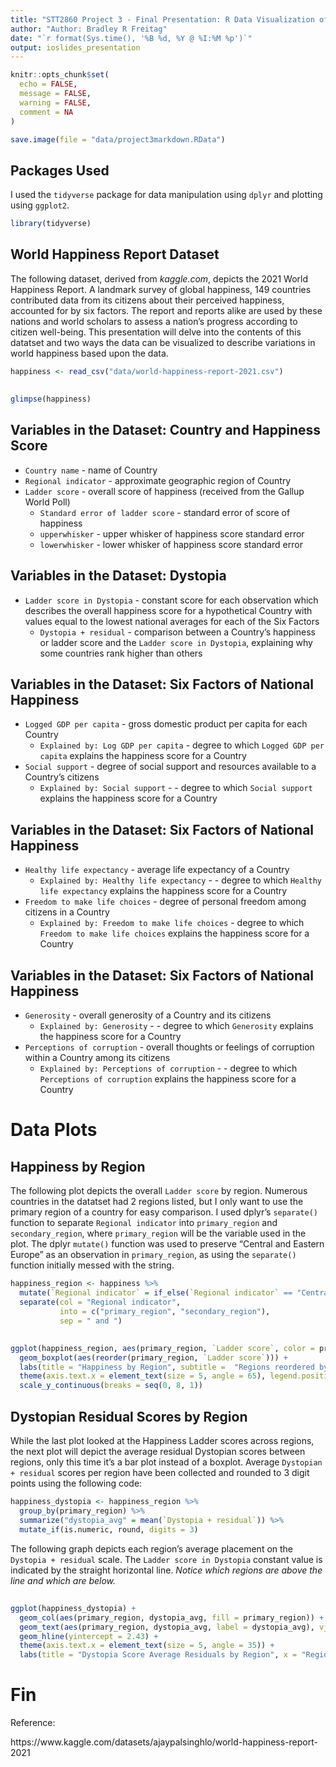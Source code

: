 ```yaml
---
title: "STT2860 Project 3 - Final Presentation: R Data Visualization of World Happiness Report 2021"
author: "Author: Bradley R Freitag"
date: "`r format(Sys.time(), '%B %d, %Y @ %I:%M %p')`"
output: ioslides_presentation
---
```


```r
knitr::opts_chunk$set(
  echo = FALSE,
  message = FALSE,
  warning = FALSE,
  comment = NA
)

save.image(file = "data/project3markdown.RData")
```

## Packages Used

I used the `tidyverse` package for data manipulation using `dplyr` and plotting using `ggplot2`.

```r
library(tidyverse)
```

## World Happiness Report Dataset

The following dataset, derived from *kaggle.com*, depicts the 2021 World Happiness Report. A landmark survey of global happiness, 149 countries contributed data from its citizens about their perceived happiness, accounted for by six factors. The report and reports alike are used by these nations and world scholars to assess a nation's progress according to citizen well-being. This presentation will delve into the contents of this datatset and two ways the data can be visualized to describe variations in world happiness based upon the data.

```r
happiness <- read_csv("data/world-happiness-report-2021.csv")
```

##

```r
glimpse(happiness)
```

## Variables in the Dataset: Country and Happiness Score

* `Country name` - name of Country
* `Regional indicator` - approximate geographic region of Country
* `Ladder score` - overall score of happiness (received from the Gallup World Poll)
  + `Standard error of ladder score` - standard error of score of happiness
  + `upperwhisker` - upper whisker of happiness score standard error
  + `lowerwhisker` - lower whisker of happiness score standard error
  
## Variables in the Dataset: Dystopia

* `Ladder score in Dystopia` - constant score for each observation which describes the overall happiness score for a hypothetical Country with values equal to the lowest national averages for each of the Six Factors
  + `Dystopia + residual` - comparison between a Country's happiness or ladder score and the `Ladder score in Dystopia`, explaining why some countries rank higher than others

## Variables in the Dataset: Six Factors of National Happiness

  + `Logged GDP per capita` - gross domestic product per capita for each Country
    + `Explained by: Log GDP per capita` - degree to which `Logged GDP per capita` explains the happiness score for a Country
  + `Social support` - degree of social support and resources available to a Country's citizens
    + `Explained by: Social support` -  - degree to which `Social support` explains the happiness score for a Country

## Variables in the Dataset: Six Factors of National Happiness

  + `Healthy life expectancy` - average life expectancy of a Country
    + `Explained by: Healthy life expectancy` -  - degree to which `Healthy life expectancy` explains the happiness score for a Country
  + `Freedom to make life choices` - degree of personal freedom among citizens in a Country
    + `Explained by: Freedom to make life choices` - degree to which `Freedom to make life choices` explains the happiness score for a Country

## Variables in the Dataset: Six Factors of National Happiness

  + `Generosity` - overall generosity of a Country and its citizens
    + `Explained by: Generosity` -  - degree to which `Generosity` explains the happiness score for a Country
  + `Perceptions of corruption` - overall thoughts or feelings of corruption within a Country among its citizens
    + `Explained by: Perceptions of corruption` -  - degree to which `Perceptions of corruption` explains the happiness score for a Country

# Data Plots

## Happiness by Region

The following plot depicts the overall `Ladder score` by region. Numerous countries in the datatset had 2 regions listed, but I only want to use the primary region of a country for easy comparison. I used dplyr's `separate()` function to separate `Regional indicator` into `primary_region` and `secondary_region`, where `primary_region` will be the variable used in the plot. The dplyr `mutate()` function was used to preserve "Central and Eastern Europe" as an observation in `primary_region`, as using the `separate()` function initially messed with the string.

```r
happiness_region <- happiness %>%
  mutate(`Regional indicator` = if_else(`Regional indicator` == "Central and Eastern Europe", "Central/Eastern Europe", `Regional indicator`)) %>%
  separate(col = "Regional indicator", 
           into = c("primary_region", "secondary_region"), 
           sep = " and ")
```

##

```r
ggplot(happiness_region, aes(primary_region, `Ladder score`, color = primary_region)) + 
  geom_boxplot(aes(reorder(primary_region, `Ladder score`))) + 
  labs(title = "Happiness by Region", subtitle =  "Regions reordered by ascending `Ladder score`", x = "Region", y = "Ladder or Happiness score", color = "Region by Color") + 
  theme(axis.text.x = element_text(size = 5, angle = 65), legend.position = "right") + 
  scale_y_continuous(breaks = seq(0, 8, 1))
```

## Dystopian Residual Scores by Region

While the last plot looked at the Happiness Ladder scores across regions, the next plot will depict the average residual Dystopian scores between regions, only this time it's a bar plot instead of a boxplot. Average `Dystopian + residual` scores per region have been collected and rounded to 3 digit points using the following code:

```r
happiness_dystopia <- happiness_region %>%
  group_by(primary_region) %>%
  summarize("dystopia_avg" = mean(`Dystopia + residual`)) %>%
  mutate_if(is.numeric, round, digits = 3)
```

The following graph depicts each region's average placement on the `Dystopia + residual` scale. The `Ladder score in Dystopia` constant value is indicated by the straight horizontal line. *Notice which regions are above the line and which are below.*

##

```r
ggplot(happiness_dystopia) + 
  geom_col(aes(primary_region, dystopia_avg, fill = primary_region)) + 
  geom_text(aes(primary_region, dystopia_avg, label = dystopia_avg), vjust = 0) + 
  geom_hline(yintercept = 2.43) + 
  theme(axis.text.x = element_text(size = 5, angle = 35)) + 
  labs(title = "Dystopia Score Average Residuals by Region", x = "Region", y = "Average Residual Score", fill = "Primary Region by Color")
```

# Fin

Reference:

https://www.kaggle.com/datasets/ajaypalsinghlo/world-happiness-report-2021